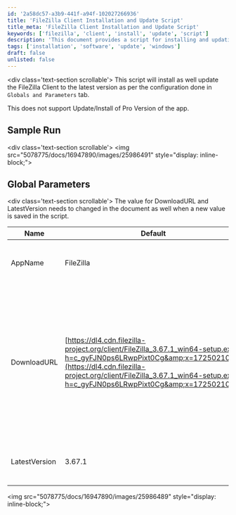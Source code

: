 ```yaml
---
id: '2a58dc57-a3b9-441f-a94f-102027266936'
title: 'FileZilla Client Installation and Update Script'
title_meta: 'FileZilla Client Installation and Update Script'
keywords: ['filezilla', 'client', 'install', 'update', 'script']
description: 'This document provides a script for installing and updating the FileZilla Client to the latest version based on the configurations set in the Globals and Parameters tab. It outlines the necessary parameters and provides a sample run for reference.'
tags: ['installation', 'software', 'update', 'windows']
draft: false
unlisted: false
---
```

\<div class='text-section scrollable'>
This script will install as well update the FileZilla Client to the latest version as per the configuration done in `Globals and Parameters` tab.

This does not support Update/Install of Pro Version of the app. 



## Sample Run 

\<div class='text-section scrollable'>
\<img src="5078775/docs/16947890/images/25986491" style="display: inline-block;">


## Global Parameters 

\<div class='text-section scrollable'>
The value for DownloadURL and LatestVersion needs to changed in the document as well when a new value is saved in the script.

| Name          | Default                                                                                                                                                         | Description                                         |
|---------------|-----------------------------------------------------------------------------------------------------------------------------------------------------------------|-----------------------------------------------------|
| AppName       | FileZilla                                                                                                                                                      | Name of the Application to be installed              |
| DownloadURL   | [https://dl4.cdn.filezilla-project.org/client/FileZilla_3.67.1_win64-setup.exe?h=c_gyFJN0ps6LRwpPixt0Cg&amp;x=1725021044](https://dl4.cdn.filezilla-project.org/client/FileZilla_3.67.1_win64-setup.exe?h=c_gyFJN0ps6LRwpPixt0Cg&amp;x=1725021044) | Download URL of the application. This URL can be updated if FileZilla releases a new stable version of the application. This URL will download version - 3.67.1 |
| LatestVersion  | 3.67.1                                                                                                                                                         | The version URL is going to download and install     |


\<img src="5078775/docs/16947890/images/25986489" style="display: inline-block;">













